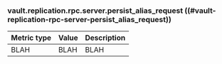 ### vault.replication.rpc.server.persist_alias_request ((#vault-replication-rpc-server-persist_alias_request))

Metric type | Value | Description
----------- | ----- | -----------
BLAH     | BLAH    | BLAH